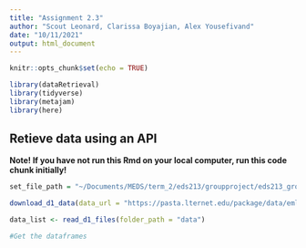```yaml
---
title: "Assignment 2.3"
author: "Scout Leonard, Clarissa Boyajian, Alex Yousefivand"
date: "10/11/2021"
output: html_document
---
```


```r
knitr::opts_chunk$set(echo = TRUE)
```

```r
library(dataRetrieval)
library(tidyverse)
library(metajam)
library(here)
```
## Retieve data using an API


**Note! If you have not run this Rmd on your local computer, run this code chunk initially!**
```r

set_file_path = "~/Documents/MEDS/term_2/eds213/groupproject/eds213_group8/data"

download_d1_data(data_url = "https://pasta.lternet.edu/package/data/eml/edi/998/1/406b624e7e71dcd400f677eb70cc8bde", path = set_file_path)


```

```r
data_list <- read_d1_files(folder_path = "data")

#Get the dataframes 


```



